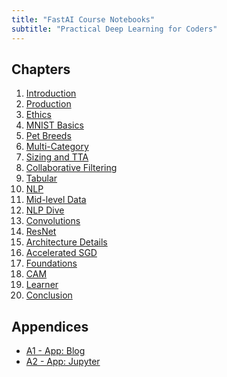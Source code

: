 ```yaml
---
title: "FastAI Course Notebooks"
subtitle: "Practical Deep Learning for Coders"
---
```


## Chapters

1. [Introduction](01_intro.ipynb)
2. [Production](02_production.ipynb)
3. [Ethics](03_ethics.ipynb)
4. [MNIST Basics](04_mnist_basics.ipynb)
5. [Pet Breeds](05_pet_breeds.ipynb)
6. [Multi-Category](06_multicat.ipynb)
7. [Sizing and TTA](07_sizing_and_tta.ipynb)
8. [Collaborative Filtering](08_collab.ipynb)
9. [Tabular](09_tabular.ipynb)
10. [NLP](10_nlp.ipynb)
11. [Mid-level Data](11_midlevel_data.ipynb)
12. [NLP Dive](12_nlp_dive.ipynb)
13. [Convolutions](13_convolutions.ipynb)
14. [ResNet](14_resnet.ipynb)
15. [Architecture Details](15_arch_details.ipynb)
16. [Accelerated SGD](16_accel_sgd.ipynb)
17. [Foundations](17_foundations.ipynb)
18. [CAM](18_CAM.ipynb)
19. [Learner](19_learner.ipynb)
20. [Conclusion](20_conclusion.ipynb)

## Appendices

- [A1 - App: Blog](app_blog.ipynb)
- [A2 - App: Jupyter](app_jupyter.ipynb)